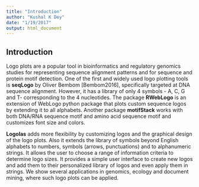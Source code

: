 ```yaml
---
title: "Introduction"
author: "Kushal K Dey"
date: "1/19/2017"
output: html_document
---
```


## Introduction

Logo plots are a popular tool in bioinformatics and regulatory genomics studies for representing sequence alignment patterns and for sequence and protein motif detection. One of the first and widely used logo plotting tools is **seqLogo** by Oliver Bembom [Bembom2016], specifically targeted at DNA sequence alignment. However, it has a library of only 4 symbols - A, C, G and T- corresponding to the 4 nucleotides. The package **RWebLogo** is an extension of WebLogo python package that plots custom sequence logos by extending it to all alphabets. Another package **motifStack** works with both DNA/RNA sequence motif and amino acid sequence motif and customizes font size and colors.

**Logolas** adds more flexibility by customizing logos and the graphical design of the logo plots. Also it extends the library of symbols beyond English alphabets to numbers, symbols (arrows, punctuations) and to alphanumeric strings. It allows the user to choose a range of information criteria to determine logo sizes. It provides a simple user interface to create new logos and add them to their personalized library of logos and even apply them in strings. We show several applications in genomics, ecology and document mining, where such logo plots can be applied.

